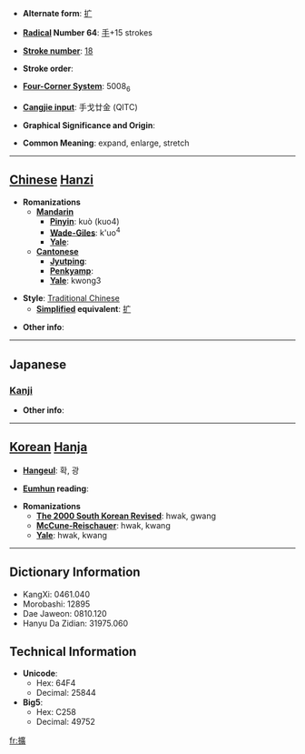 * '''Alternate form''': [[扩]]

* '''[[Wiktionary:Chinese radical index| Radical]] Number 64''': [[Wiktionary:Chinese radical index 手|手]]+15 strokes

* '''[[Wiktionary:Chinese total strokes index|Stroke number]]''': [[Wiktionary:Chinese total strokes index 18|18]]

* '''Stroke order''': 

* '''[[Wiktionary:Chinese four corner index|Four-Corner System]]''': 5008<sub>6</sub>

* '''[[Wiktionary:Chinese Cangjie index|Cangjie input]]''': 手戈廿金 (QITC)

* '''Graphical Significance and Origin''': 

* '''Common Meaning''': expand, enlarge, stretch

----

== [[Chinese]] [[Hanzi]] ==

* '''Romanizations'''
** '''[[Mandarin]]'''
*** '''[[Pinyin]]''': kuò (kuo4)
*** '''[[Wade-Giles]]''': k'uo<sup>4</sup>
*** '''[[Yale]]''': 
** '''[[Cantonese]]'''
*** '''[[Jyutping]]''':
*** '''[[Penkyamp]]''': 
*** '''[[Yale]]''': kwong3

* '''Style''': [[Traditional Chinese]] 
** '''[[Simplified Chinese|Simplified]] equivalent''': [[扩]]

* '''Other info''': 

----

==Japanese==
===[[Kanji]]===
{{kanji|on readings=[[かく]] (kaku)|kun readings=[[ひろがる]] (hirogaru), [[ひろげる]] (hirogeru), [[はる]] (haru)}}

* '''Other info''':  

----

== [[Korean]] [[Hanja]] ==

* '''[[Hangeul]]''': 확, 광

* '''[[Eumhun]] reading''': 

* '''Romanizations'''
** '''[[The 2000 South Korean Revised Romanization|The 2000 South Korean Revised]]''': hwak, gwang
** '''[[McCune-Reischauer]]''': hwak, kwang
** '''[[Yale]]''': hwak, kwang

----

== Dictionary Information ==

* KangXi: 0461.040
* Morobashi: 12895
* Dae Jaweon: 0810.120
* Hanyu Da Zidian: 31975.060

== Technical Information ==

* '''Unicode''':
** Hex: 64F4
** Decimal: 25844
* '''Big5''':
** Hex: C258
** Decimal: 49752

[[fr:擴]]